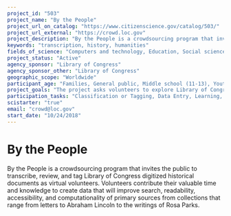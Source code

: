 ```yaml
---
project_id: "503"
project_name: "By the People"
project_url_on_catalog: "https://www.citizenscience.gov/catalog/503/"
project_url_external: "https://crowd.loc.gov"
project_description: "By the People is a crowdsourcing program that invites the public to transcribe, review, and tag Library of Congress digitized historical documents as virtual volunteers. Volunteers contribute their valuable time and knowledge to create data that will improve search, readability, accessibility, and computationality of primary sources from collections that range from letters to Abraham Lincoln to the writings of Rosa Parks."
keywords: "transcription, history, humanities"
fields_of_science: "Computers and technology, Education, Social science"
project_status: "Active"
agency_sponsor: "Library of Congress"
agency_sponsor_other: "Library of Congress"
geographic_scope: "Worldwide"
participant_age: "Families, General public, Middle school (11-13), Youth/teen (up to 17), Lifelong learners"
project_goals: "The project asks volunteers to explore Library of Congress digitized historical documents (mostly handwritten but some typed) and transcribe them, tag them, and review the transcriptions of other volunteers in order to make the texts keyword searchable, readable by individuals and accessibility technologies, and available for computation and digital scholarship."
participation_tasks: "Classification or Tagging, Data Entry, Learning, Transcription"
scistarter: "true"
email: "crowd@loc.gov"
start_date: "10/24/2018"
---
```


# By the People

By the People is a crowdsourcing program that invites the public to transcribe, review, and tag Library of Congress digitized historical documents as virtual volunteers. Volunteers contribute their valuable time and knowledge to create data that will improve search, readability, accessibility, and computationality of primary sources from collections that range from letters to Abraham Lincoln to the writings of Rosa Parks.
